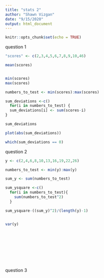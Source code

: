 ```yaml
---
title: "stats 2"
author: "Shawn Vizgan"
date: "9/15/2020"
output: html_document
---
```


```r
knitr::opts_chunk$set(echo = TRUE)
```



question 1 
```r
"scores" <- c(2,3,4,5,6,7,8,9,10,46)

mean(scores)


min(scores)
max(scores)

numbers_to_test <- min(scores):max(scores)

sum_deviations <-c() 
  for(i in numbers_to_test) {
  sum_deviations[i] <- sum(scores-i)
}

sum_deviations

plot(abs(sum_deviations))

which(sum_deviations == 0)
```

question 2
```r
y <- c(2,4,6,8,10,13,16,19,22,26)

numbers_to_test <- min(y):max(y)

sum_y <- sum(numbers_to_test)

sum_ysquare <-c()
  for(i in numbers_to_test){
    sum(numbers_to_test^2)
  }

sum_ysquare-((sum_y)^2)/(length(y)-1)


var(y)

             
             
             
             
             
        



```

question 3

